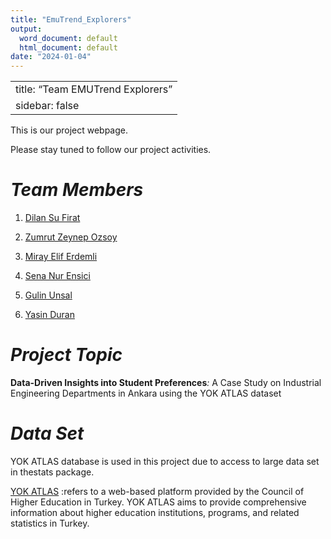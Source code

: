 ```yaml
---
title: "EmuTrend_Explorers"
output:
  word_document: default
  html_document: default
date: "2024-01-04"
---
```


---
title: "Team EMUTrend Explorers"
sidebar: false 
---

This is our project webpage.

Please stay tuned to follow our project activities.

# *Team Members*

1.  [Dilan Su Firat](https://emu-hacettepe-analytics.github.io/emu430-fall2023-sufirat/)

2.  [Zumrut Zeynep Ozsoy](https://emu-hacettepe-analytics.github.io/emu430-fall2023-zzeynepo/)

3.  [Miray Elif Erdemli](https://emu-hacettepe-analytics.github.io/emu430-fall2023-MirayElifErdemli/)

4.  [Sena Nur Ensici](https://emu-hacettepe-analytics.github.io/emu430-fall2023-ensici/)

5.  [Gulin Unsal](https://emu-hacettepe-analytics.github.io/emu430-fall2023-gulinunsal/)

6.  [Yasin Duran](https://emu-hacettepe-analytics.github.io/emu430-fall2023-Yasinduran2200469822/)

# *Project Topic*

**Data-Driven Insights into Student Preferences***:* A Case Study on Industrial Engineering Departments in Ankara using the YOK ATLAS dataset

# *Data Set*

YOK ATLAS database is used in this project due to access to large data set in thestats package.

[YOK ATLAS](https://yokatlas.yok.gov.tr/) :refers to a web-based platform provided by the Council of Higher Education in Turkey. YOK ATLAS aims to provide comprehensive information about higher education institutions, programs, and related statistics in Turkey.
